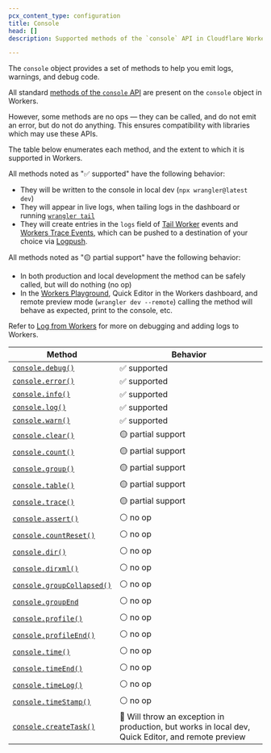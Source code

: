 ```yaml
---
pcx_content_type: configuration
title: Console
head: []
description: Supported methods of the `console` API in Cloudflare Workers

---
```


The `console` object provides a set of methods to help you emit logs, warnings, and debug code.

All standard [methods of the `console` API](https://developer.mozilla.org/en-US/docs/Web/API/console) are present on the `console` object in Workers.

However, some methods are no ops — they can be called, and do not emit an error, but do not do anything. This ensures compatibility with libraries which may use these APIs.

The table below enumerates each method, and the extent to which it is supported in Workers.

All methods noted as "✅ supported" have the following behavior:

* They will be written to the console in local dev (`npx wrangler@latest dev`)
* They will appear in live logs, when tailing logs in the dashboard or running [`wrangler tail`](https://developers.cloudflare.com/workers/observability/log-from-workers/#use-wrangler-tail)
* They will create entries in the `logs` field of [Tail Worker](https://developers.cloudflare.com/workers/observability/tail-workers/) events and [Workers Trace Events](https://developers.cloudflare.com/logs/reference/log-fields/account/workers_trace_events/), which can be pushed to a destination of your choice via [Logpush](https://developers.cloudflare.com/workers/observability/logpush/).

All methods noted as "🟡 partial support" have the following behavior:

* In both production and local development the method can be safely called, but will do nothing (no op)
* In the [Workers Playground](https://workers.cloudflare.com/playground), Quick Editor in the Workers dashboard, and remote preview mode (`wrangler dev --remote`) calling the method will behave as expected, print to the console, etc.

Refer to [Log from Workers](https://developers.cloudflare.com/workers/observability/log-from-workers/) for more on debugging and adding logs to Workers.

| Method                                                                                                         | Behavior                                                                                           |
| -------------------------------------------------------------------------------------------------------------- | -------------------------------------------------------------------------------------------------- |
| [`console.debug()`](https://developer.mozilla.org/en-US/docs/Web/API/console/debug_static)                     | ✅ supported                                                                                        |
| [`console.error()`](https://developer.mozilla.org/en-US/docs/Web/API/console/error_static)                     | ✅ supported                                                                                        |
| [`console.info()`](https://developer.mozilla.org/en-US/docs/Web/API/console/info_static)                       | ✅ supported                                                                                        |
| [`console.log()`](https://developer.mozilla.org/en-US/docs/Web/API/console/log_static)                         | ✅ supported                                                                                        |
| [`console.warn()`](https://developer.mozilla.org/en-US/docs/Web/API/console/warn_static)                       | ✅ supported                                                                                        |
| [`console.clear()`](https://developer.mozilla.org/en-US/docs/Web/API/console/clear_static)                     | 🟡 partial support                                                                                 |
| [`console.count()`](https://developer.mozilla.org/en-US/docs/Web/API/console/count_static)                     | 🟡 partial support                                                                                 |
| [`console.group()`](https://developer.mozilla.org/en-US/docs/Web/API/console/group_static)                     | 🟡 partial support                                                                                 |
| [`console.table()`](https://developer.mozilla.org/en-US/docs/Web/API/console/table_static)                     | 🟡 partial support                                                                                 |
| [`console.trace()`](https://developer.mozilla.org/en-US/docs/Web/API/console/trace_static)                     | 🟡 partial support                                                                                 |
| [`console.assert()`](https://developer.mozilla.org/en-US/docs/Web/API/console/assert_static)                   | ⚪ no op                                                                                            |
| [`console.countReset()`](https://developer.mozilla.org/en-US/docs/Web/API/console/countreset_static)           | ⚪ no op                                                                                            |
| [`console.dir()`](https://developer.mozilla.org/en-US/docs/Web/API/console/dir_static)                         | ⚪ no op                                                                                            |
| [`console.dirxml()`](https://developer.mozilla.org/en-US/docs/Web/API/console/dirxml_static)                   | ⚪ no op                                                                                            |
| [`console.groupCollapsed()`](https://developer.mozilla.org/en-US/docs/Web/API/console/groupcollapsed_static)   | ⚪ no op                                                                                            |
| [`console.groupEnd`](https://developer.mozilla.org/en-US/docs/Web/API/console/groupend_static)                 | ⚪ no op                                                                                            |
| [`console.profile()`](https://developer.mozilla.org/en-US/docs/Web/API/console/profile_static)                 | ⚪ no op                                                                                            |
| [`console.profileEnd()`](https://developer.mozilla.org/en-US/docs/Web/API/console/profileend_static)           | ⚪ no op                                                                                            |
| [`console.time()`](https://developer.mozilla.org/en-US/docs/Web/API/console/time_static)                       | ⚪ no op                                                                                            |
| [`console.timeEnd()`](https://developer.mozilla.org/en-US/docs/Web/API/console/timeend_static)                 | ⚪ no op                                                                                            |
| [`console.timeLog()`](https://developer.mozilla.org/en-US/docs/Web/API/console/timelog_static)                 | ⚪ no op                                                                                            |
| [`console.timeStamp()`](https://developer.mozilla.org/en-US/docs/Web/API/console/timestamp_static)             | ⚪ no op                                                                                            |
| [`console.createTask()`](https://developer.chrome.com/blog/devtools-modern-web-debugging/#linked-stack-traces) | 🔴 Will throw an exception in production, but works in local dev, Quick Editor, and remote preview |
